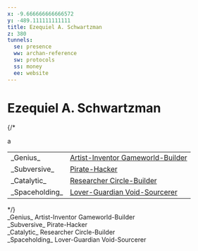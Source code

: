 ```yaml
---
x: -9.666666666666572
y: -489.111111111111
title: Ezequiel A. Schwartzman
z: 380
tunnels:
  se: presence
  ww: archan-reference
  sw: protocols
  ss: money
  ee: website
---
```


<h1 class="text-center">Ezequiel A. Schwartzman</h1>

{/* <div class="flexcc text-sm">
  <table>
    <tbody>
      <tr><td class="text-right pr1">_Genius_</td><td><u>Artist-Inventor Gameworld-Builder</u></td></tr>
      <tr><td class="text-right pr1">_Subversive_</td><td><u>Pirate-Hacker</u></td></tr>
a      <tr><td class="text-right pr1">_Catalytic_</td><td><u>Researcher Circle-Builder</u></td></tr>
      <tr><td class="text-right pr1">_Spaceholding_</td><td><u>Lover-Guardian Void-Sourcerer</u></td></tr>
    </tbody>
  </table>
</div> */}


<div class="text-center mb1 mt4">
  _Genius_ <span class="shadow-sm bg-gradient-to-r from-purple-500 to-indigo-500 text-white rounded-sm px1 py0.5">Artist-Inventor Gameworld-Builder</span>
</div>
<div class="text-center mb1">
  _Subversive_ <span class="shadow-sm  bg-gradient-to-r from-gray-900 to-gray-800 text-green font-mono text-xs rounded-sm px1 py0.5">Pirate-Hacker</span>
</div>
<div class="text-center mb1">
  _Catalytic_ <span class="shadow-sm  bg-gradient-to-r from-sky-500 to-blue-500 text-white rounded-sm px1 py0.5">Researcher Circle-Builder</span>
</div>
<div class="text-center">
  _Spaceholding_ <span class="shadow-sm  bg-gradient-to-r from-pink-500 to-red-500 font-serif text-white rounded-sm px1 py0.5">Lover-Guardian Void-Sourcerer</span>
</div>
